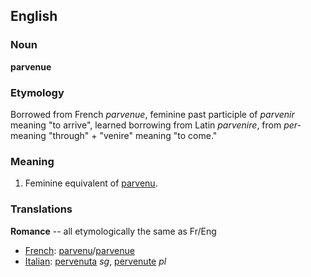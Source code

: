 ==English==

===Noun===
'''parvenue'''

===Etymology===
Borrowed from French ''parvenue'', feminine past participle of ''parvenir'' meaning "to arrive", learned borrowing from Latin ''parvenire'', from ''per-'' meaning "through" + "venire" meaning "to come."

===Meaning===
#Feminine equivalent of [[parvenu]].

===Translations===
'''Romance''' -- all etymologically the same as Fr/Eng
*[[French]]: [[parvenu]]/[[parvenue]]
*[[Italian]]: [[pervenuta]] ''sg'', [[pervenute]] ''pl''